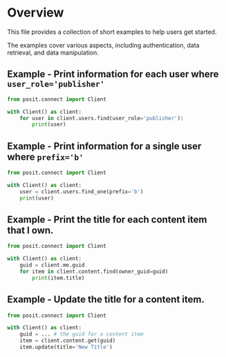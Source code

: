 # Overview

This file provides a collection of short examples to help users get started.

The examples cover various aspects, including authentication, data retrieval, and data manipulation.

## Example - Print information for each user where `user_role='publisher'`

```python
from posit.connect import Client

with Client() as client:
    for user in client.users.find(user_role='publisher'):
        print(user)
```

## Example - Print information for a single user where `prefix='b'`

```python
from posit.connect import Client

with Client() as client:
    user = client.users.find_one(prefix='b')
    print(user)
```

## Example - Print the title for each content item that I own.

```python
from posit.connect import Client

with Client() as client:
    guid = client.me.guid
    for item in client.content.find(owner_guid=guid)
        print(item.title)
```

## Example - Update the title for a content item.

```python
from posit.connect import Client

with Client() as client:
    guid = ... # the guid for a content item
    item = client.content.get(guid)
    item.update(title='New Title')
```
